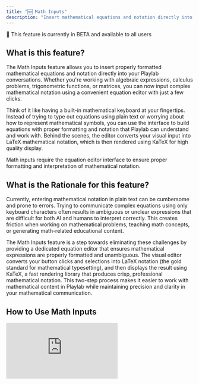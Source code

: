 ```yaml
---
title: "🆕 Math Inputs"
description: "Insert mathematical equations and notation directly into your Playlab conversations with math inputs"
---
```


<Note>
🧪 This feature is currently in BETA and available to all users
</Note>

## <Icon icon="bell-on" size="24" /> What is this feature?

The Math Inputs feature allows you to insert properly formatted mathematical equations and notation directly into your Playlab conversations. Whether you're working with algebraic expressions, calculus problems, trigonometric functions, or matrices, you can now input complex mathematical notation using a convenient equation editor with just a few clicks.

Think of it like having a built-in mathematical keyboard at your fingertips. Instead of trying to type out equations using plain text or worrying about how to represent mathematical symbols, you can use the interface to build equations with proper formatting and notation that Playlab can understand and work with. Behind the scenes, the editor converts your visual input into LaTeX mathematical notation, which is then rendered using KaTeX for high quality display.

<Warning>
Math inputs require the equation editor interface to ensure proper formatting and interpretation of mathematical notation.
</Warning>

## <Icon icon="lightbulb" size="24" /> What is the Rationale for this feature?

Currently, entering mathematical notation in plain text can be cumbersome and prone to errors. Trying to communicate complex equations using only keyboard characters often results in ambiguous or unclear expressions that are difficult for both AI and humans to interpret correctly. This creates friction when working on mathematical problems, teaching math concepts, or generating math-related educational content.

The Math Inputs feature is a step towards eliminating these challenges by providing a dedicated equation editor that ensures mathematical expressions are properly formatted and unambiguous. The visual editor converts your button clicks and selections into LaTeX notation (the gold standard for mathematical typesetting), and then displays the result using KaTeX, a fast rendering library that produces crisp, professional mathematical notation. This two-step process makes it easier to work with mathematical content in Playlab while maintaining precision and clarity in your mathematical communication.

## <Icon icon="circle-play" size="24" /> How to Use Math Inputs

  <iframe 
    src="https://drive.google.com/file/d/1hl1Z1-xWcXXCqjSh7ImkWUPb9O36e3wA/preview" 
    frameBorder="0" 
    webkitAllowFullScreen 
    mozAllowFullScreen 
    allowFullScreen 
    style={{width: "100%", height: "500px"}}
  />
  <figcaption>How to insert math equations in Playlab</figcaption>

<Steps>
<Step title="Locate the Calculator Icon">
Look for the calculator icon in the chat input bar at the bottom of your Playlab interface.
<Frame>
  <img src="/images/Changelog/mathinputicon.png" />
</Frame>
</Step>

<Step title="Open the Equation Editor">
Click the calculator icon to open the "Insert Equation" dialog box.
</Step>

<Step title="Build Your Equation">

Use the equation editor interface to construct your mathematical expression:
- Click number buttons (0-9) to enter digits
- Use operation buttons (+, -, ×, ÷, =) for basic operations
- Select from function categories: Functions, Algebra, Calculus, Matrices
- Click specific functions like sin, cos, tan, log, ln, exp, etc.
<Frame>
  <img src="/images/Changelog/mathinputcalc.png" />
</Frame>
</Step>

<Step title="Preview Your Equation">
The Preview section shows how your equation will appear in properly formatted mathematical notation.
</Step>

<Step title="Insert the Equation">
Once you're satisfied with your equation, click the **Insert** button to add it to your chat message.
</Step>

<Step title="Send Your Message">
Complete your message with any additional text or context, then send it to your Playlab app.
</Step>
</Steps>

## <Icon icon="star" size="24" /> Best Practices

<Accordion title="Choose the Right Function Categories">
The equation editor organizes functions into categories for easy access:

- **Functions**: Basic trigonometric and logarithmic functions (sin, cos, tan, sec, arcsin, arctan, log, ln)
- **Algebra**: Algebraic operations and expressions (cos, cot, sinh, cosh)
- **Calculus**: Calculus-specific notation (tan, arcsin, cosh, tanh)
- **Matrices**: Matrix operations and absolute value (csc, arccos, tanh, |x|)

Select the appropriate category to quickly find the functions you need.
</Accordion>

<Accordion title="Use the Preview Feature">
Always check the Preview section before inserting your equation. This ensures that your mathematical notation appears exactly as you intended and helps catch any formatting issues before you send your message.
</Accordion>

<Accordion title="Combine with Text for Context">
While the math input creates properly formatted equations, remember to include explanatory text in your message to provide context. For example: "Solve this equation for x:" followed by your inserted equation, or "What is the derivative of" followed by your function notation.
</Accordion>

<Accordion title="Start Simple, Build Complex">
For complex equations, start by entering the basic structure and then add more sophisticated elements. The equation editor makes it easy to build up complicated expressions step by step rather than trying to enter everything at once.
</Accordion>

<Accordion title="Leverage for Teaching and Learning">
Math inputs are particularly powerful for:
- Creating practice problems with proper notation
- Demonstrating step-by-step solutions
- Generating worksheets with correctly formatted equations
- Explaining mathematical concepts with precise notation
</Accordion>

## <Icon icon="triangle-exclamation" size="24" /> Known Issues

As this feature is currently in beta, there are a few known limitations to be aware of:

<Accordion title="Multiple Equations in One Message">
**Issue**: Do not try to insert more than one equation at a time in the same message. While multiple equations may look correct in the text input field, they will not display with proper formatting in the chat.

**Workaround**: Insert a new line using **Shift + Enter** after each equation before inserting the next one. This will ensure each equation renders correctly in the chat display.

Example:
- Insert first equation
- Press Shift + Enter to create a new line
- Insert second equation
</Accordion>

<Accordion title="Keyboard Deletion Issues">
**Issue**: If you delete characters using your keyboard (backspace or delete keys) while editing an equation in the text input field, the equation may not parse correctly and will display an error.

**Workaround**: If you need to modify an equation after inserting it:
- Clear the entire equation from the text input
- Click the calculator icon to open the equation editor again
- Rebuild the equation from scratch using the editor interface

Avoid using keyboard deletion on inserted equations to prevent parsing errors.
</Accordion>

## <Icon icon="circle-question" size="24" /> Frequently Asked Questions

<Accordion title="How does the equation formatting work?">
The math input editor uses a two-step process to convert your visual equation building into beautifully formatted mathematical notation:

1. **LaTeX Conversion**: As you click buttons and build your equation in the editor, your input is automatically converted into LaTeX markup. LaTeX is the standard mathematical typesetting language used in academic and scientific publishing. For example, when you click "sin" and then "x", the editor generates the LaTeX code `\sin(x)`.

2. **KaTeX Rendering**: Once the LaTeX notation is generated, it's rendered using KaTeX, a fast and lightweight mathematical rendering library. KaTeX takes the LaTeX code and transforms it into crisp, professional-quality mathematical notation that displays perfectly in your browser.

This means you get the precision of LaTeX and the beautiful rendering of KaTeX without needing to write any code yourself. The entire process happens automatically behind the scenes.
</Accordion>

<Accordion title="What types of mathematical notation can I input?">
The math input feature supports:
- Basic arithmetic operations (+, -, ×, ÷)
- Exponents and powers (x², y³)
- Trigonometric functions (sin, cos, tan, sec, csc, cot)
- Inverse trigonometric functions (arcsin, arccos, arctan)
- Hyperbolic functions (sinh, cosh, tanh)
- Logarithms (log, ln)
- Exponential functions (exp)
- Absolute value (|x|)
- Matrix notation
- Algebraic expressions and equations
</Accordion>

<Accordion title="Can I edit an equation after inserting it?">
Currently, once an equation is inserted into your message, you would need to use the equation editor again to create a corrected version. We recommend using the preview feature to verify your equation before inserting it.
</Accordion>

<Accordion title="Do I need any special keyboard or software?">
No, the math input feature works entirely within your web browser using the built-in equation editor. You don't need any special mathematical keyboards, LaTeX knowledge, or additional software installations.
</Accordion>

<Accordion title="Do I need to know LaTeX to use this feature?">
No! That's the beauty of the math input editor. While the feature uses LaTeX notation internally and KaTeX for rendering, you never need to write or understand LaTeX code. The visual equation editor handles all the conversion and formatting for you automatically. Simply click the buttons and build your equations visually, and the system takes care of:
- Converting your input into proper LaTeX notation
- Rendering the LaTeX using KaTeX for beautiful display
- Ensuring your equations are formatted correctly

You get all the benefits of professional mathematical typesetting without any of the technical complexity.
</Accordion>

<Accordion title="Can I use this feature on mobile devices?">
Yes, the math input feature is available on mobile devices through the Playlab mobile app. The equation editor interface is optimized for touch input on smaller screens.
</Accordion>

<Accordion title="Will my equations work with all Playlab apps?">
Yes, mathematical notation entered through the math input feature works across all Playlab apps. Any app that can process mathematical content will correctly interpret the equations you insert.
</Accordion>

<Accordion title="Can I copy equations from other sources?">
The equation editor is designed for building equations from scratch using its interface. If you have equations in other formats (like LaTeX or plain text), you'll need to recreate them using the editor buttons and functions.
</Accordion>

<Accordion title="Is there a limit to equation complexity?">
While there's no strict limit on equation complexity, extremely long or deeply nested expressions may be challenging to build in a single equation input. For very complex mathematical content, consider breaking it into multiple equations or steps.
</Accordion>

## <Icon icon="bullhorn" size="24" /> We Want Your Feedback!

Thank you for trying out Math Inputs in Playlab. Our hope is to make mathematical notation input even more seamless and effective moving forward. We'd love to hear from you as this feature is still in beta.

Contact us at [support@playlab.ai](mailto:support@playlab.ai)

---
*Last updated: October 29, 2025*